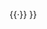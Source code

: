 {{Navbox
|state      = autocollapse<!--autocollapse、uncollapsed、collapsed、plain、off-->
|name       = 安德的游戏系列作品
|title      = [[奥森·斯科特·卡德]]的[[安德的游戏]]系列作品
|image      = 
|above      = 
|abovestyle = 
|listclass  = hlist

|group1 =  [[安德·维京|安德]]系列
| list1 = 
* [[安德的游戏]]
* [[死者代言人]]
* {{link-en|屠异|Xenocide}}
* {{link-en|精神之子|Children of the Mind}}
* {{link-en|安德的流亡|Ender in Exile}}

|group2 = 影子系列
| list2 = 
* {{link-en|安德的影子|Ender's Shadow}}
* {{link-en|霸主的影子|Shadow of the Hegemon}}
* {{link-en|傀儡的影子|Shadow Puppets}}
* {{link-en|巨人的影子|Shadow of the Giant}}

| group3 = 虫族战争系列
|  list3 = 
* 

| group4 = 其他
|  list4 = 
* {{link-en|安德的首秀|First Meetings}}
* {{link-en|安德的礼物|A War of Gifts: An Ender Story}}

| group5 = 短篇小说集
|  list5 = 
* {{link-en|波兰男孩|The Polish Boy}}
* {{link-en|教师的麻烦|Teacher's Pest}}
* [[投资顾问]]

|belowstyle = <!--text-align: left;-->
|below      = '''{{link-en|安德的遊戲角色列表|List of Ender's Game characters|角色列表}}''' {{·}} {{link-en|安德的遊戲 (系列)|Ender's Game (series)|作品系列}}
{{·}} {{link-en|安德的遊戲系列行星列表|List of Ender's Game series planets|行星列表}}
}}